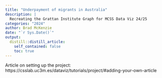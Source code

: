 ```yaml
---
title: "Underpayment of migrants in Australia"
description: |
  Recreating the Grattan Institute Graph for MCSS Data Viz 24/25
categories: "2024"
author: Brad McKenzie
date: "`r Sys.Date()`"
output:
  distill::distill_article:
    self_contained: false
    toc: true
---
```


Article on setting up the project: 
https://csslab.uc3m.es/dataviz/tutorials/project/#adding-your-own-article
